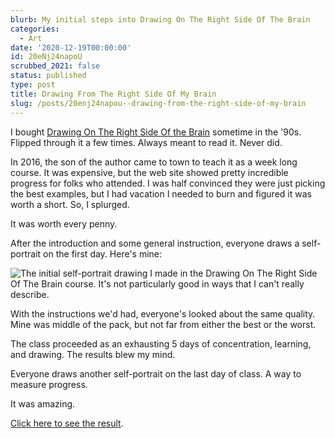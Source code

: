 ```yaml
---
blurb: My initial steps into Drawing On The Right Side Of The Brain
categories:
  - Art
date: '2020-12-19T00:00:00'
id: 20eNj24napoU
scrubbed_2021: false
status: published
type: post
title: Drawing From The Right Side Of My Brain
slug: /posts/20enj24napou--drawing-from-the-right-side-of-my-brain
---
```


I bought [Drawing On The Right Side Of the Brain](https://www.amazon.com/dp/B005GSYXU4/) sometime in the '90s. Flipped through it a few times. Always meant to read it. Never did. 

In 2016, the son of the author came to town to teach it as a week long course. It was expensive, but the web site showed pretty incredible progress for folks who attended. I was half convinced they were just picking the best examples, but I had vacation I needed to burn and figured it was worth a short. So, I splurged. 

It was worth every penny. 

After the introduction and some general instruction, everyone draws a self-portrait on the first day. Here's mine: 

<Img src="drawing_on_the_right_side_of_the_brain_initial_portrait.jpg" 
alt="The initial self-portrait drawing I made in the Drawing On The Right Side Of The Brain course. It's not particularly good in ways that I can't really describe." />

With the instructions we'd had, everyone's looked about the same quality. Mine was middle of the pack, but not far from either the best or the worst. 

The class proceeded as an exhausting 5 days of concentration, learning, and drawing. The results blew my mind. 

Everyone draws another self-portrait on the last day of class. A way to measure progress. 

It was amazing. 

<a href="/posts/20eNibjJDFVj">Click here to see the result</a>.
